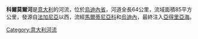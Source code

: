 {{coord|45|46|N|13|08|E|region:IT_type:river|display=title}}

'''科爾莫爾河'''是[[意大利|意大利]]的河流，位於[[烏迪內省|烏迪內省]]，河道全長64公里，流域面積85平方公里，發源自[[法加尼亞|法加尼亞]]以西，流經[[馬爾蒂尼亞科|馬爾蒂尼亞科]]和[[烏迪內|烏迪內]]，最終注入[[亞得里亞海|亞得里亞海]]。

{{Italy-geo-stub}}
[[Category:意大利河流|Category:意大利河流]]